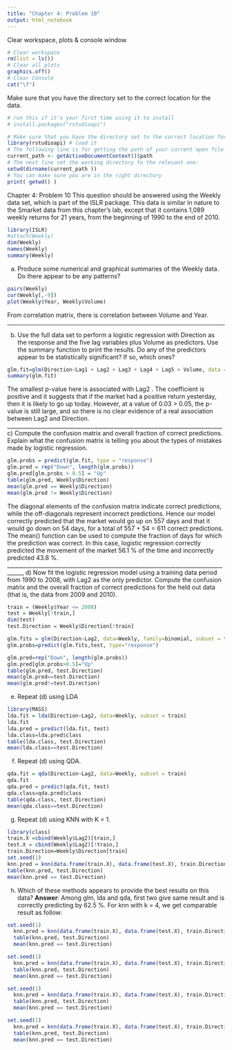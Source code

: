 ```yaml
---
title: "Chapter 4: Problem 10"
output: html_notebook
---
```


Clear workspace, plots & console window
```r
# Clear workspace
rm(list = ls())
# Clear all plots
graphics.off()
# Clear Console
cat("\f")
```

Make sure that you have the directory set to the correct location for the data.
```r
# run this if it's your first time using it to install
# install.packages("rstudioapi")

# Make sure that you have the directory set to the correct location for the data.
library(rstudioapi) # load it
# The following line is for getting the path of your current open file
current_path <- getActiveDocumentContext()$path 
# The next line set the working directory to the relevant one:
setwd(dirname(current_path ))
# You can make sure you are in the right directory
print( getwd() )
```
Chapter 4: Problem 10
This question should be answered using the Weekly data set, which is part of the ISLR package. This data is similar in nature to the Smarket data from this chapter’s lab, except that it contains 1,089 weekly returns for 21 years, from the beginning of 1990 to the end of 2010.
```r
library(ISLR)
#attach(Weekly)
dim(Weekly)
names(Weekly)
summary(Weekly)
```

a) Produce some numerical and graphical summaries of the Weekly data. Do there appear to be any patterns?
```r
pairs(Weekly)
cor(Weekly[,-9])
plot(Weekly$Year, Weekly$Volume)
```
From correlation matrix, there is correlation between Volume and Year.

________________________________________________________________________________
b) Use the full data set to perform a logistic regression with Direction as the response and the five lag variables plus Volume as predictors. Use the summary function to print the results. Do any of the predictors appear to be statistically significant? If so, which ones?
```r
glm.fit=glm(Direction~Lag1 + Lag2 + Lag3 + Lag4 + Lag5 + Volume, data = Weekly, family = binomial)
summary(glm.fit)
```
The smallest p-value here is associated with Lag2 . The coefficient is positive and it suggests that if the market had a positive return yesterday, then it is likely to go up today. However, at a value of 0.03 > 0.05, the p-value is still large, and so there is no clear evidence of a real association between Lag2 and Direction.
______________________________________________________________________________
c) Compute the confusion matrix and overall fraction of correct predictions. Explain what the confusion matrix is telling you about the types of mistakes made by logistic regression.
```r
glm.probs = predict(glm.fit, type = "response")
glm.pred = rep("Down", length(glm.probs))
glm.pred[glm.probs > 0.5] = "Up"
table(glm.pred, Weekly$Direction)
mean(glm.pred == Weekly$Direction)
mean(glm.pred != Weekly$Direction)
```
The diagonal elements of the confusion matrix indicate correct predictions, while the off-diagonals represent incorrect predictions. Hence our model correctly predicted that the market would go up on 557 days and that it would go down on 54 days, for a total of 557 + 54 = 611 correct predictions. The mean() function can be used to compute the fraction of days for which the prediction was correct. In this case, logistic regression
correctly predicted the movement of the market 56.1 % of the time and incorrectly predicted 43.8 %.
____________________________________________________________________________________
d) Now fit the logistic regression model using a training data period from 1990 to 2008, with Lag2 as the only predictor. Compute the confusion matrix and the overall fraction of correct predictions for the held out data (that is, the data from 2009 and 2010).
```r
train = (Weekly$Year <= 2008)
test = Weekly[!train,]
dim(test)
test.Direction = Weekly$Direction[!train]

glm.fits = glm(Direction~Lag2, data=Weekly, family=binomial, subset = train)
glm.probs=predict(glm.fits,test, type="response")

glm.pred=rep("Down", length(glm.probs))
glm.pred[glm.probs>0.5]="Up"
table(glm.pred, test.Direction)
mean(glm.pred==test.Direction)
mean(glm.pred!=test.Direction)
```
e) Repeat (d) using LDA

```r
library(MASS)
lda.fit = lda(Direction~Lag2, data=Weekly, subset = train)
lda.fit
lda.pred = predict(lda.fit, test)
lda.class=lda.pred$class
table(lda.class, test.Direction)
mean(lda.class==test.Direction)
```

f) Repeat (d) using QDA.
```r
qda.fit = qda(Direction~Lag2, data=Weekly, subset = train)
qda.fit
qda.pred = predict(qda.fit, test)
qda.class=qda.pred$class
table(qda.class, test.Direction)
mean(qda.class==test.Direction)
```
g) Repeat (d) using KNN with K = 1.
```r
library(class)
train.X =cbind(Weekly$Lag2)[train,]
test.X = cbind(Weekly$Lag2)[!train,]
train.Direction=Weekly$Direction[train]
set.seed(1)
knn.pred = knn(data.frame(train.X), data.frame(test.X), train.Direction, k = 1)
table(knn.pred, test.Direction)
mean(knn.pred == test.Direction)
```

h) Which of these methods appears to provide the best results on this data?
**Answer**: Among glm, lda and qda, first two give same result and is correctly predicting by 62.5 %. For knn with k = 4, we get comparable result as follow:
```r
set.seed(1)
  knn.pred = knn(data.frame(train.X), data.frame(test.X), train.Direction, k = 2)
  table(knn.pred, test.Direction)
  mean(knn.pred == test.Direction)
```
```r
set.seed(1)
  knn.pred = knn(data.frame(train.X), data.frame(test.X), train.Direction, k = 3)
  table(knn.pred, test.Direction)
  mean(knn.pred == test.Direction)
```
```r
set.seed(1)
  knn.pred = knn(data.frame(train.X), data.frame(test.X), train.Direction, k = 4)
  table(knn.pred, test.Direction)
  mean(knn.pred == test.Direction)
```
```r
set.seed(1)
  knn.pred = knn(data.frame(train.X), data.frame(test.X), train.Direction, k = 5)
  table(knn.pred, test.Direction)
  mean(knn.pred == test.Direction)
```